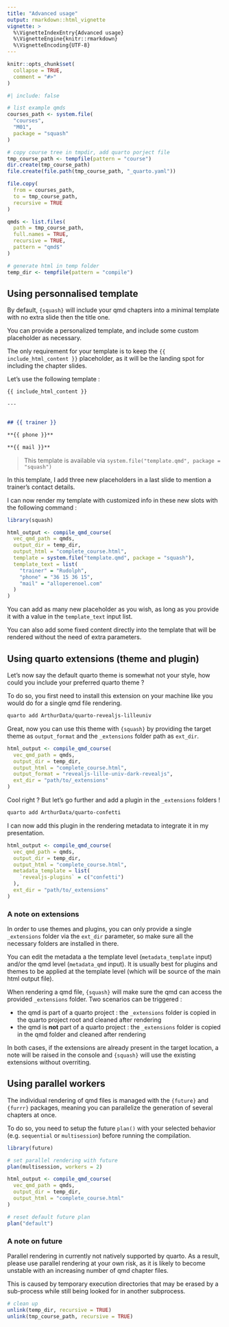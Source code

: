 ```yaml
---
title: "Advanced usage"
output: rmarkdown::html_vignette
vignette: >
  %\VignetteIndexEntry{Advanced usage}
  %\VignetteEngine{knitr::rmarkdown}
  %\VignetteEncoding{UTF-8}
---
```


```r
knitr::opts_chunk$set(
  collapse = TRUE,
  comment = "#>"
)
```

```r
#| include: false

# list example qmds
courses_path <- system.file(
  "courses",
  "M01",
  package = "squash"
)

# copy course tree in tmpdir, add quarto porject file
tmp_course_path <- tempfile(pattern = "course")
dir.create(tmp_course_path)
file.create(file.path(tmp_course_path, "_quarto.yaml"))

file.copy(
  from = courses_path,
  to = tmp_course_path,
  recursive = TRUE
)

qmds <- list.files(
  path = tmp_course_path,
  full.names = TRUE,
  recursive = TRUE,
  pattern = "qmd$"
)

# generate html in temp folder
temp_dir <- tempfile(pattern = "compile")

```

## Using personnalised template

By default, `{squash}` will include your qmd chapters into a minimal template with no extra slide then the title one.

You can provide a personalized template, and include some custom placeholder as necessary.

The only requirement for your template is to keep the `{{ include_html_content }}` placeholder, as it will be the landing spot for including the chapter slides.

Let's use the following template :

```.md

{{ include_html_content }}

---


## {{ trainer }}

**{{ phone }}**

**{{ mail }}**
```

> This template is available via `system.file("template.qmd", package = "squash")`

In this template, I add three new placeholders in a last slide to mention a trainer's contact details.

I can now render my template with customized info in these new slots with the following command :

```r
library(squash)

html_output <- compile_qmd_course(
  vec_qmd_path = qmds,
  output_dir = temp_dir,
  output_html = "complete_course.html",
  template = system.file("template.qmd", package = "squash"),
  template_text = list(
    "trainer" = "Rudolph",
    "phone" = "36 15 36 15",
    "mail" = "alloperenoel.com"
  )
)
```

You can add as many new placeholder as you wish, as long as you provide it with a value in the `template_text` input list.

You can also add some fixed content directly into the template that will be rendered without the need of extra parameters.

## Using quarto extensions (theme and plugin)

Let's now say the default quarto theme is somewhat not your style, how could you include your preferred quarto theme ?

To do so, you first need to install this extension on your machine like you would do for a single qmd file rendering.

```.bash
quarto add ArthurData/quarto-revealjs-lilleuniv
```

Great, now you can use this theme with `{squash}` by providing the target theme as `output_format` and the `_extensions` folder path as `ext_dir`.

```r
html_output <- compile_qmd_course(
  vec_qmd_path = qmds,
  output_dir = temp_dir,
  output_html = "complete_course.html",
  output_format = "revealjs-lille-univ-dark-revealjs",
  ext_dir = "path/to/_extensions"
)
```

Cool right ? But let's go further and add a plugin in the `_extensions` folders !

```.bash
quarto add ArthurData/quarto-confetti
```

I can now add this plugin in the rendering metadata to integrate it in my presentation.

```r
html_output <- compile_qmd_course(
  vec_qmd_path = qmds,
  output_dir = temp_dir,
  output_html = "complete_course.html",
  metadata_template = list(
    `revealjs-plugins` = c("confetti")
  ),
  ext_dir = "path/to/_extensions"
)
```

### A note on extensions

In order to use themes and plugins, you can only provide a single `_extensions` folder via the `ext_dir` parameter, so make sure all the necessary folders are installed in there.

You can edit the metadata a the template level (`metadata_template` input) and/or the qmd level (`metadata_qmd` input). It is usually best for plugins and themes to be applied at the template level (which will be source of the main html output file).

When rendering a qmd file, `{squash}` will make sure the qmd can access the provided `_extensions` folder. Two scenarios can be triggered :

- the qmd is part of a quarto project : the `_extensions` folder is copied in the quarto project root and cleaned after rendering
- the qmd is **not** part of a quarto project : the `_extensions` folder is copied in the qmd folder and cleaned after rendering

In both cases, if the extensions are already present in the target location, a note will be raised in the console and `{squash}` will use the existing extensions without overriting.

## Using parallel workers

The individual rendering of qmd files is managed with the `{future}` and `{furrr}` packages, meaning you can parallelize the generation of several chapters at once.

To do so, you need to setup the future `plan()` with your selected behavior (e.g. `sequential` or `multisession`) before running the compilation.

```r
library(future)

# set parallel rendering with future
plan(multisession, workers = 2)

html_output <- compile_qmd_course(
  vec_qmd_path = qmds,
  output_dir = temp_dir,
  output_html = "complete_course.html"
)

# reset default future plan
plan("default")
```

### A note on future

Parallel rendering in currently not natively supported by quarto. As a result, please use parallel rendering at your own risk, as it is likely to become unstable with an increasing number of qmd chapter files.

This is caused by temporary execution directories that may be erased by a sub-process while still being looked for in another subprocess.

```r
# clean up
unlink(temp_dir, recursive = TRUE)
unlink(tmp_course_path, recursive = TRUE)
```

